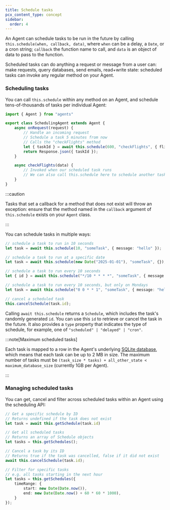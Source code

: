 ```yaml
---
title: Schedule tasks
pcx_content_type: concept
sidebar:
  order: 4
---
```



An Agent can schedule tasks to be run in the future by calling `this.schedule(when, callback, data)`, where `when` can be a delay, a `Date`, or a cron string; `callback` the function name to call, and `data` is an object of data to pass to the function.

Scheduled tasks can do anything a request or message from a user can: make requests, query databases, send emails, read+write state: scheduled tasks can invoke any regular method on your Agent.

### Scheduling tasks

You can call `this.schedule` within any method on an Agent, and schedule tens-of-thousands of tasks per individual Agent:

<TypeScriptExample>

```ts
import { Agent } from "agents"

export class SchedulingAgent extends Agent {
	async onRequest(request) {
		// Handle an incoming request
		// Schedule a task 5 minutes from now
		// Calls the "checkFlights" method
		let { taskId } = await this.schedule(600, "checkFlights", { flight: "DL264", date: "2025-02-23" });
		return Response.json({ taskId });
	}

	async checkFlights(data) {
		// Invoked when our scheduled task runs
		// We can also call this.schedule here to schedule another task
	}
}
```
</TypeScriptExample>

:::caution

Tasks that set a callback for a method that does not exist will throw an exception: ensure that the method named in the `callback` argument of `this.schedule` exists on your `Agent` class.

:::

You can schedule tasks in multiple ways:

<TypeScriptExample>

```ts
// schedule a task to run in 10 seconds
let task = await this.schedule(10, "someTask", { message: "hello" });

// schedule a task to run at a specific date
let task = await this.schedule(new Date("2025-01-01"), "someTask", {});

// schedule a task to run every 10 seconds
let { id } = await this.schedule("*/10 * * * *", "someTask", { message: "hello" });

// schedule a task to run every 10 seconds, but only on Mondays
let task = await this.schedule("0 0 * * 1", "someTask", { message: "hello" });

// cancel a scheduled task
this.cancelSchedule(task.id);
```

</TypeScriptExample>

Calling `await this.schedule` returns a `Schedule`, which includes the task's randomly generated `id`. You can use this `id` to retrieve or cancel the task in the future. It also provides a `type` property that indicates the type of schedule, for example, one of `"scheduled" | "delayed" | "cron"`.

:::note[Maximum scheduled tasks]

Each task is mapped to a row in the Agent's underlying [SQLite database](/durable-objects/api/storage-api/), which means that each task can be up to 2 MB in size. The maximum number of tasks must be `(task_size * tasks) + all_other_state < maximum_database_size` (currently 1GB per Agent).

:::

### Managing scheduled tasks

You can get, cancel and filter across scheduled tasks within an Agent using the scheduling API:

<TypeScriptExample>

```ts
// Get a specific schedule by ID
// Returns undefined if the task does not exist
let task = await this.getSchedule(task.id)

// Get all scheduled tasks
// Returns an array of Schedule objects
let tasks = this.getSchedules();

// Cancel a task by its ID
// Returns true if the task was cancelled, false if it did not exist
await this.cancelSchedule(task.id);

// Filter for specific tasks
// e.g. all tasks starting in the next hour
let tasks = this.getSchedules({
	timeRange: {
		start: new Date(Date.now()),
		end: new Date(Date.now() + 60 * 60 * 1000),
	}
});
```

</TypeScriptExample>
